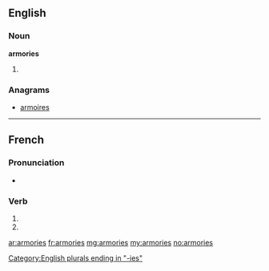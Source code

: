 {{also|armoriés}}
==English==

===Noun===
'''armories'''

# {{context|US|lang=en}} {{plural of|armory}}

===Anagrams===
* [[armoires#English|armoires]]

[[Category:English plurals ending in "-ies"]]

----

==French==

===Pronunciation===
* {{homophones|lang=fr|armorie|armorient}}

===Verb===
{{fr-verb-form}}

# {{conjugation of|armorier||2|s|pres|ind|lang=fr}}
# {{conjugation of|armorier||2|s|pres|sub|lang=fr}}

[[ar:armories]]
[[fr:armories]]
[[mg:armories]]
[[my:armories]]
[[no:armories]]